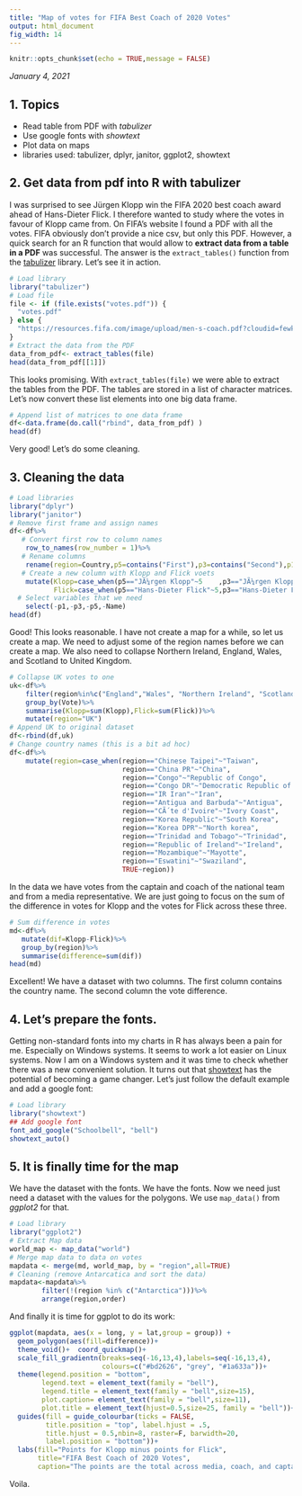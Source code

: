 ---
title: "Map of votes for FIFA Best Coach of 2020 Votes"
output: html_document
fig_width: 14
---

```{r setup, include=FALSE}
knitr::opts_chunk$set(echo = TRUE,message = FALSE)
```

*January 4, 2021*


## 1. Topics 

- Read table from PDF with *tabulizer*
- Use google fonts with *showtext*
- Plot data on maps
- libraries used: tabulizer, dplyr, janitor, ggplot2, showtext


## 2. Get data from pdf into R with tabulizer

I was surprised to see Jürgen Klopp win the FIFA 2020 best coach award ahead of Hans-Dieter Flick. I therefore wanted to study where the votes in favour of Klopp came from. On FIFA's website I found a PDF with all the votes. FIFA obviously don't provide a nice csv, but only this PDF. However, a quick search for an R function that would allow to **extract data from a table in a PDF** was successful. The answer is the `extract_tables()` function from the  [tabulizer](https://cran.r-project.org/web/packages/tabulizer/vignettes/tabulizer.htm) library. Let's see it in action.

```{r }
# Load library
library("tabulizer")
# Load file 
file <- if (file.exists("votes.pdf")) {
  "votes.pdf"
} else {
  "https://resources.fifa.com/image/upload/men-s-coach.pdf?cloudid=fewk8jzbkqxgjdthofsb"
}
# Extract the data from the PDF
data_from_pdf<- extract_tables(file)
head(data_from_pdf[[1]])
```
This looks promising. With `extract_tables(file)` we were able to extract the tables from the PDF. The tables are stored in a list of character matrices. Let's now convert these list elements into one big data frame.

```{r }
# Append list of matrices to one data frame
df<-data.frame(do.call("rbind", data_from_pdf) )
head(df)
```

Very good! Let's do some cleaning. 

## 3. Cleaning the data

```{r }
# Load libraries
library("dplyr")
library("janitor")
# Remove first frame and assign names
df<-df%>%
   # Convert first row to column names
    row_to_names(row_number = 1)%>%  
   # Rename columns
    rename(region=Country,p5=contains("First"),p3=contains("Second"),p1=contains("Third"))%>% 
   # Create a new column with Klopp and Flick voets
    mutate(Klopp=case_when(p5=="JÃ¼rgen Klopp"~5    ,p3=="JÃ¼rgen Klopp"~3    ,p1=="JÃ¼rgen Klopp"~1,TRUE ~0),
           Flick=case_when(p5=="Hans-Dieter Flick"~5,p3=="Hans-Dieter Flick"~3,p1=="Hans-Dieter Flick"~1,TRUE ~0))%>%
  # Select variables that we need
    select(-p1,-p3,-p5,-Name)
head(df)
```

Good! This looks reasonable. I have not create a map for a while, so let us create a map. We need to adjust some of the region names before we can create a map. We also need to collapse Northern Ireland, England, Wales, and Scotland to United Kingdom.


```{r }
# Collapse UK votes to one 
uk<-df%>%
    filter(region%in%c("England","Wales", "Northern Ireland", "Scotland"))%>%
    group_by(Vote)%>%
    summarise(Klopp=sum(Klopp),Flick=sum(Flick))%>%
    mutate(region="UK")
# Append UK to original dataset
df<-rbind(df,uk)
# Change country names (this is a bit ad hoc)
df<-df%>%
    mutate(region=case_when(region=="Chinese Taipei"~"Taiwan",
                            region=="China PR"~"China",
                            region=="Congo"~"Republic of Congo",
                            region=="Congo DR"~"Democratic Republic of the Congo",
                            region=="IR Iran"~"Iran",
                            region=="Antigua and Barbuda"~"Antigua",
                            region=="CÃ´te d'Ivoire"~"Ivory Coast",
                            region=="Korea Republic"~"South Korea",
                            region=="Korea DPR"~"North korea",
                            region=="Trinidad and Tobago"~"Trinidad",
                            region=="Republic of Ireland"~"Ireland",
                            region=="Mozambique"~"Mayotte",
                            region=="Eswatini"~"Swaziland",
                            TRUE~region))

```

In the data we have votes from the captain and coach of the national team and from a media representative. We are just going to focus on the sum of the difference in votes for Klopp and the votes for Flick across these three. 


```{r }
# Sum difference in votes
md<-df%>%
   mutate(dif=Klopp-Flick)%>%
   group_by(region)%>%
   summarise(difference=sum(dif))
head(md)

```

Excellent! We have a dataset with two columns. The first column contains the country name. The second column the vote difference.


## 4. Let's prepare the fonts.

Getting non-standard fonts into my charts in R has always been a pain for me. Especially on Windows systems.  It seems to work a lot easier on Linux systems. Now I am on a Windows system and it was time to check whether there was a new convenient solution. It turns out that [showtext](https://cran.rstudio.com/web/packages/showtext/vignettes/introduction.html) has the potential of becoming a game changer. Let's just follow the default example and add a google font:


```{r }
# Load library
library("showtext")
## Add google font
font_add_google("Schoolbell", "bell")
showtext_auto()

```

## 5. It is finally time for the map

We have the dataset with the fonts. We have the fonts. Now we need just need a dataset with the values for the polygons. We use `map_data()` from *ggplot2* for that. 
```{r }
# Load library
library("ggplot2")
# Extract Map data
world_map <- map_data("world")
# Merge map data to data on votes
mapdata <- merge(md, world_map, by = "region",all=TRUE)
# Cleaning (remove Antarcatica and sort the data)
mapdata<-mapdata%>%
        filter(!(region %in% c("Antarctica")))%>%
        arrange(region,order)

```

And finally it is time for ggplot to do its work:

```{r, out.width = "100%" }
ggplot(mapdata, aes(x = long, y = lat,group = group)) +
  geom_polygon(aes(fill=difference))+
  theme_void()+  coord_quickmap()+
  scale_fill_gradientn(breaks=seq(-16,13,4),labels=seq(-16,13,4),
                       colours=c("#bd2626", "grey", "#1a633a"))+
  theme(legend.position = "bottom",
        legend.text = element_text(family = "bell"),
        legend.title = element_text(family = "bell",size=15),
        plot.caption= element_text(family = "bell",size=11),
        plot.title = element_text(hjust=0.5,size=25, family = "bell"))+
  guides(fill = guide_colourbar(ticks = FALSE,
         title.position = "top", label.hjust = .5,
         title.hjust = 0.5,nbin=8, raster=F, barwidth=20,
         label.position = "bottom"))+
  labs(fill="Points for Klopp minus points for Flick",
       title="FIFA Best Coach of 2020 Votes",
       caption="The points are the total across media, coach, and captain.")

```

Voila. 


